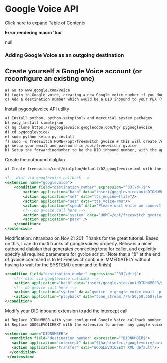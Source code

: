 
# Google Voice API 

 

Click here to expand Table of Contents

**Error rendering macro 'toc'**

null

### Adding Google Voice as an outgoing destination

## Create yourself a Google Voice account (or reconfigure an existing one)

```xml
a) Go to www.google.com/voice 
b) Login to Google voice, creating a new Google voice number if you don't have one yet
c) Add a destination number which would be a DID inbound to your PBX (this will be the number google voice calls back on when establishing the outbound call)
```

Install pygooglevoice API utility

```xml
a) Install python, python-setuptools and mercurial system packages
b) easy_install simplejson 
c) hg clone https://pygooglevoice.googlecode.com/hg/ pygooglevoice
d) cd pygooglevoice/
e) sudo python setup.py install
f) sudo -u freeswitch HOME=/opt/freeswitch gvoice # this will create /opt/freeswitch/.gvoice
g) Setup your email and password in /opt/freeswitch/.gvoice
h) Setup the forwardingNumber to be the DID inbound number, with the appropriate phoneType
```

Create the outbound dialplan

```xml
a) Create freeswitch/conf/dialplan/default/02_googlevoice.xml with the following contents (replacing DIDNUMBER with the number above):

<!-- dial via googlevoice callback -->
<extension name="googlevoice">
	<condition field="destination_number" expression="^33(\d+)$">
		<action application="hash" data="insert/googlevoice/uuidDIDNUMBER/${uuid}" />
		<action application="set" data="tts_engine=flite"/>                                                                                                     
		<action application="set" data="tts_voice=rms"/>                                                                                                        
		<action application="speak" data="Please wait while we connect you via Google Voice"/>
		<!-- do gvoice call here -->
		<action application="system" data="HOME=/opt/freeswitch gvoice call $1" />
		<action application="park" />
	</condition>
</extension>
```

Modification: nttranbao on Nov 21 2011 Thanks for the great tutorial. Based on this, I can do multi trunks of google voices properly. Below is a nicer outbound dialplan that generates connecting tone for caller, and explicitly specify all required parameters for gvoice script. (Note that a "&" at the end of gvoice command is to let Freeswich continue IMMEDIATELY without having to wait for the SYSTEM() command to finish)

```xml
<condition field="destination_number" expression="^33(\d+)$">
	<!-- dial via googlevoice callback -->
	<action application="hash" data="insert/googlevoice/uuidDIDNUMBER/${uuid}" />
	<!-- do gvoice call here -->
	<action application="system" data="gvoice -e google-voice-email -p google-voice-password call $1 10-digit-callback-No &" />
	<action application="playback" data="tone_stream://%(50,50,350);loops=-1" />	
</condition>


```

Modify your DID inbound extension to add the intercept call

```xml
a) Replace DIDNUMBER with your configured Google Voice callback number
b) Replace GOOGLEVOICEEXT with the extension to answer any google voice calls to the DIDNUMBER that don't have an attached outgoing call.

<extension name="DIDNUMBER">
  <condition field="destination_number" expression="^DIDNUMBER$">
   <action application="intercept" data="${hash(select/googlevoice/uuidDIDNUMBER)}" />
   <action application="transfer" data="GOOGLEVOICEEXT XML default"/>
  </condition>
 </extension>
```


